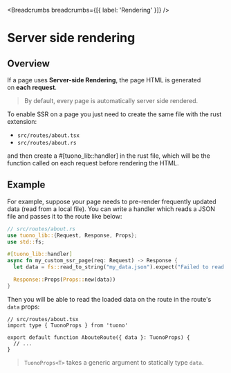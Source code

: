 
<MetaTags
  title="Tuono - Server side rendering"
  canonical="https://tuono.dev/documentation/rendering/server-side-rendering"
/>


<Breadcrumbs breadcrumbs={[{ label: 'Rendering' }]} />

# Server side rendering

## Overview

If a page uses **Server-side Rendering**, the page HTML is generated on **each request**.

> By default, every page is automatically server side rendered.

To enable SSR on a page you just need to create the same file with the rust extension:

- `src/routes/about.tsx`
- `src/routes/about.rs`

and then create a #[tuono_lib::handler] in the rust file, 
which will be the function called on each request before rendering the HTML.

## Example

For example, suppose your page needs to pre-render frequently updated data
(read from a local file). 
You can write a handler which reads a JSON file and passes it to the route like below:

```rs
// src/routes/about.rs
use tuono_lib::{Request, Response, Props};
use std::fs;

#[tuono_lib::handler]
async fn my_custom_ssr_page(req: Request) -> Response {
  let data = fs::read_to_string("my_data.json").expect("Failed to read json file");

  Response::Props(Props::new(data))
}
```

Then you will be able to read the loaded data on the route in the route's `data` props:

```tsx
// src/routes/about.tsx
import type { TuonoProps } from 'tuono'

export default function AbouteRoute({ data }: TuonoProps) {
  // ...
}
```

> `TuonoProps<T>` takes a generic argument to statically type `data`.
